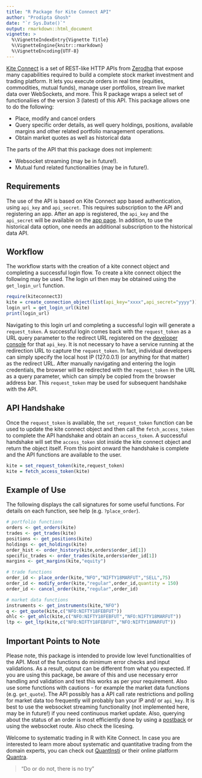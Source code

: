 ```yaml
---
title: "R Package for Kite Connect API"
author: "Prodipta Ghosh"
date: "`r Sys.Date()`"
output: rmarkdown::html_document
vignette: >
  %\VignetteIndexEntry{Vignette Title}
  %\VignetteEngine{knitr::rmarkdown}
  %\VignetteEncoding{UTF-8}
---
```


[Kite Connect](https://kite.trade/docs/connect/v3/) is a set of REST-like HTTP APIs from [Zerodha](https://zerodha.com/) that expose many capabilities required to build a complete stock market investment and trading platform. It lets you execute orders in real time (equities, commodities, mutual funds), manage user portfolios, stream live market data over WebSockets, and more. This R package wraps a select set of functionaliies of the version 3 (latest) of this API. This package allows
one to do the following:

- Place, modify and cancel orders
- Query specific order details, as well query holdings, positions, available margins and other related portfolio management operations.
- Obtain market quotes as well as historical data

The parts of the API that this package does not implement:

- Websocket streaming (may be in future!).
- Mutual fund related functionalities (may be in future!).

## Requirements

The use of the API is based on Kite Connect app based authentication, using `api_key` and `api_secret`. This requires subscription to the API and registering an app. After an app is registered, the `api_key` and the `api_secret` will be available on the [app page](https://developers.kite.trade/apps). In addition, to use the historical data option, one needs an additional subscription to the historical data API.

## Workflow

The workflow starts with the creation of a kite connect object and completing a successful login flow. To create a kite connect object the following may be used. The login url then may be obtained using the `get_login_url` function.

```r
require(kiteconnect3)
kite = create_connection_object(list(api_key="xxxx",api_secret="yyyy"))
login_url = get_login_url(kite)
print(login_url)
```

Navigating to this login url and completing a successful login will generate a `request_token`. A successful login comes back with the `request_token` as a URL query parameter to the redirect URL registered on the [developer console](https://developers.kite.trade/apps/) for that `api_key`. It is not necessary to have a service running at the redirection URL to capture the `request_token`. In fact, individual developers can simply specify the local host IP (127.0.0.1) (or anything for that matter) as the redirect URL. After manually navigating and entering the login credentials, the browser will be redirected with the `request_token` in the URL as a query parameter, which can simply be copied from the browser address bar. This `request_token` may be used for subsequent handshake with the API.

## API Handshake

Once the `request_token` is available, the `set_request_token` function can be used to update the kite connect object and then call the `fetch_access_token` to complete the API handshake and obtain an `access_token`. A successful handshake will set the `access_token` slot inside the kite connect object and return the object itself. From this point onward the handshake is complete and the API functions are available to the user.

```r
kite = set_request_token(kite,request_token)
kite = fetch_access_token(kite)
```

## Example of Use
The following displays the call signatures for some useful functions. For details on each function, see help (e.g. `?place_order`).

```r
# portfolio functions
orders <- get_orders(kite)
trades <- get_trades(kite)
positions <- get_positions(kite)
holdings <- get_holdings(kite)
order_hist <- order_history(kite,orders$order_id[1])
specific_trades <- order_trades(kite,orders$order_id[1])
margins <- get_margins(kite,"equity")

# trade functions
order_id <- place_order(kite,"NFO","NIFTY18MARFUT","SELL",75)
order_id <- modify_order(kite,"regular",order_id,quantity = 150)
order_id <- cancel_order(kite,"regular",order_id)

# market data functions
instruments <- get_instruments(kite,"NFO")
q <- get_quote(kite,c("NFO:NIFTY18FEBFUT"))
ohlc <- get_ohlc(kite,c("NFO:NIFTY18FEBFUT","NFO:NIFTY18MARFUT"))
ltp <- get_ltp(kite,c("NFO:NIFTY18FEBFUT","NFO:NIFTY18MARFUT"))
```

## Important Points to Note
Please note, this package is intended to provide low level functionalities of the API. Most of the functions do minimum error checks and input validations. As a result, output can be different from what you expected. If you are using this package, be aware of this and use necessary error handling and validation and test this works as per your requirement. Also use some functions with cautions - for example the market data functions (e.g. `get_quote`). The API possibly has a API call rate restrictions and polling for market data too frequently will probably ban your IP and/ or `api_key`. It is best to use the websocket streaming functionality (not implemented here, may be in future!) if you need continuous market update. Also, querying about the status of an order is most efficiently done by using a [postback](https://kite.trade/docs/connect/v3/postbacks/) or using the websocket route. Also check the licesing.

Welcome to systematic trading in R with Kite Connect. In case you are interested to learn more about systematic and quantitative trading from the domain experts, you can check out [QuantInsti](https://www.quantinsti.com/) or their online platform [Quantra](https://quantra.quantinsti.com/).

> "Do or do not, there is no try"
